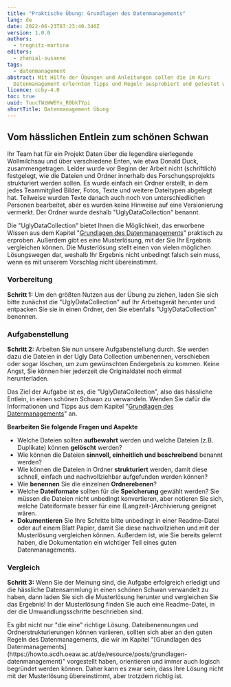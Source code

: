 ```yaml
---
title: "Praktische Übung: Grundlagen des Datenmanagements"
lang: de
date: 2022-06-23T07:23:40.346Z
version: 1.0.0
authors:
  - trognitz-martina
editors:
  - zhanial-susanne
tags:
  - datenmanagement
abstract: Mit Hilfe der Übungen und Anleitungen sollen die im Kurs
  Datenmanagement erlernten Tipps und Regeln ausprobiert und getestet werden.
licence: ccby-4.0
toc: true
uuid: 7uucfWzWW6Yx_R0bkTYpi
shortTitle: Datenmanagement Übung
---
```

## Vom hässlichen Entlein zum schönen Schwan

Ihr Team hat für ein Projekt Daten über die legendäre eierlegende Wollmilchsau und über verschiedene Enten, wie etwa Donald Duck, zusammengetragen. Leider wurde vor Beginn der Arbeit nicht (schriftlich) festgelegt, wie die Dateien und Ordner innerhalb des Forschungsprojekts strukturiert werden sollen. Es wurde einfach ein Ordner erstellt, in dem jedes Teammitglied Bilder, Fotos, Texte und weitere Dateitypen abgelegt hat. Teilweise wurden Texte danach auch noch von unterschiedlichen Personen bearbeitet, aber es wurden keine Hinweise auf eine Versionierung vermerkt. Der Ordner wurde deshalb "UglyDataCollection" benannt.

Die "UglyDataCollection" bietet Ihnen die Möglichkeit, das erworbene Wissen aus dem Kapitel "[Grundlagen des Datenmanagements](https://howto.acdh.oeaw.ac.at/de/resource/posts/grundlagen-datenmanagement)" praktisch zu erproben. Außerdem gibt es eine Musterlösung, mit der Sie Ihr Ergebnis vergleichen können. Die Musterlösung stellt einen von vielen möglichen Lösungswegen dar, weshalb Ihr Ergebnis nicht unbedingt falsch sein muss, wenn es mit unserem Vorschlag nicht übereinstimmt.

### Vorbereitung

**Schritt 1:** Um den größten Nutzen aus der Übung zu ziehen, laden Sie sich bitte zunächst die "UglyDataCollection" auf Ihr Arbeitsgerät herunter und entpacken Sie sie in einen Ordner, den Sie ebenfalls "UglyDataCollection" benennen.

<Download url="images/uglydatacollection.zip" title="Download: UglyDataCollection" />

### Aufgabenstellung

**Schritt 2:** Arbeiten Sie nun unsere Aufgabenstellung durch. Sie werden dazu die Dateien in der Ugly Data Collection umbenennen, verschieben oder sogar löschen, um zum gewünschten Endergebnis zu kommen. Keine Angst, Sie können hier jederzeit die Originaldatei noch einmal herunterladen.

Das Ziel der Aufgabe ist es, die "UglyDataCollection", also das hässliche Entlein, in einen schönen Schwan zu verwandeln. Wenden Sie dafür die Informationen und Tipps aus dem Kapitel "[Grundlagen des Datenmanagements](https://howto.acdh.oeaw.ac.at/de/resource/posts/grundlagen-datenmanagement)" an.

**Bearbeiten Sie folgende Fragen und Aspekte**

- Welche Dateien sollten **aufbewahrt** werden und welche Dateien (z.B. Duplikate) können **gelöscht** werden?
- Wie können die Dateien **sinnvoll, einheitlich und beschreibend** benannt werden?
- Wie können die Dateien in Ordner **strukturiert** werden, damit diese schnell, einfach und nachvollziehbar aufgefunden werden können?
- Wie **benennen** Sie die einzelnen **Ordnerebenen**?
- Welche **Dateiformate** sollten für die **Speicherung** gewählt werden? Sie müssen die Dateien nicht unbedingt konvertieren, aber notieren Sie sich, welche Dateiformate besser für eine (Langzeit-)Archivierung geeignet wären.
- **Dokumentieren** Sie Ihre Schritte bitte unbedingt in einer Readme-Datei oder auf einem Blatt Papier, damit Sie diese nachvollziehen und mit der Musterlösung vergleichen können. Außerdem ist, wie Sie bereits gelernt haben, die Dokumentation ein wichtiger Teil eines guten Datenmanagements.

### Vergleich

**Schritt 3:** Wenn Sie der Meinung sind, die Aufgabe erfolgreich erledigt und die hässliche Datensammlung in einen schönen Schwan verwandelt zu haben, dann laden Sie sich die Musterlösung herunter und vergleichen Sie das Ergebnis! In der Musterlösung finden Sie auch eine Readme-Datei, in der die Umwandlungsschritte beschrieben sind.

<Download url="images/datacollectionmadepretty.zip" title="Download: DataCollectionMadePretty" />

<SideNote type="tip" title="Hinweis">
Es gibt nicht nur "die eine" richtige Lösung. Dateibenennungen und Ordnerstrukturierungen können variieren, sollten sich aber an den guten Regeln des Datenmanagements, die wir im Kapitel "[Grundlagen des Datenmanagements](https://howto.acdh.oeaw.ac.at/de/resource/posts/grundlagen-datenmanagement)" vorgestellt haben, orientieren und immer auch logisch begründet werden können. Daher kann es zwar sein, dass Ihre Lösung nicht mit der Musterlösung übereinstimmt, aber trotzdem richtig ist.
</SideNote>
